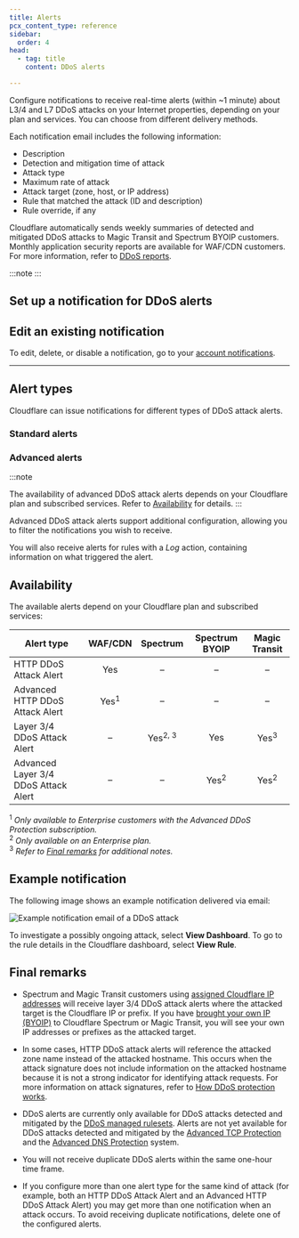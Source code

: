 ```yaml
---
title: Alerts
pcx_content_type: reference
sidebar:
  order: 4
head:
  - tag: title
    content: DDoS alerts

---
```



Configure notifications to receive real-time alerts (within \~1 minute) about L3/4 and L7 DDoS attacks on your Internet properties, depending on your plan and services. You can choose from different delivery methods.

Each notification email includes the following information:

* Description
* Detection and mitigation time of attack
* Attack type
* Maximum rate of attack
* Attack target (zone, host, or IP address)
* Rule that matched the attack (ID and description)
* Rule override, if any

Cloudflare automatically sends weekly summaries of detected and mitigated DDoS attacks to Magic Transit and Spectrum BYOIP customers. Monthly application security reports are available for WAF/CDN customers. For more information, refer to [DDoS reports](/ddos-protection/reference/reports/).

:::note
 <Render file="alerts-and-reports-independent" /> 
:::

## Set up a notification for DDoS alerts

<Render file="create-notification" />

## Edit an existing notification

To edit, delete, or disable a notification, go to your [account notifications](https://dash.cloudflare.com/?to=/:account/notifications).

***

## Alert types

Cloudflare can issue notifications for different types of DDoS attack alerts.

### Standard alerts

<AvailableNotifications product="DDoS Protection" notificationFilter="HTTP DDoS Attack Alert" />

<AvailableNotifications product="DDoS Protection" notificationFilter="Layer 3/4 DDoS Attack Alert" />

### Advanced alerts

:::note

The availability of advanced DDoS attack alerts depends on your Cloudflare plan and subscribed services. Refer to [Availability](#availability) for details. 
:::

Advanced DDoS attack alerts support additional configuration, allowing you to filter the notifications you wish to receive.

<AvailableNotifications product="DDoS Protection" notificationFilter="Advanced HTTP DDoS Attack Alert" /> <AvailableNotifications product="DDoS Protection" notificationFilter="Advanced Layer 3/4 DDoS Attack Alert" />

You will also receive alerts for rules with a *Log* action, containing information on what triggered the alert.

## Availability

The available alerts depend on your Cloudflare plan and subscribed services:

| Alert type                           |     WAF/CDN     |      Spectrum      |  Spectrum BYOIP |  Magic Transit  |
| ------------------------------------ | :-------------: | :----------------: | :-------------: | :-------------: |
| HTTP DDoS Attack Alert               |       Yes       |          –         |        –        |        –        |
| Advanced HTTP DDoS Attack Alert      | Yes<sup>1</sup> |          –         |        –        |        –        |
| Layer 3/4 DDoS Attack Alert          |        –        | Yes<sup>2, 3</sup> |       Yes       | Yes<sup>3</sup> |
| Advanced Layer 3/4 DDoS Attack Alert |        –        |          –         | Yes<sup>2</sup> | Yes<sup>2</sup> |

<sup>1</sup> *Only available to Enterprise customers with the Advanced DDoS Protection subscription.* <br/> <sup>2</sup> *Only available on an Enterprise plan.* <br/> <sup>3</sup> *Refer to [Final remarks](#final-remarks) for additional notes.*

## Example notification

The following image shows an example notification delivered via email:

![Example notification email of a DDoS attack](~/assets/images/ddos-protection/ddos-notification-example.png)

To investigate a possibly ongoing attack, select **View Dashboard**. To go to the rule details in the Cloudflare dashboard, select **View Rule**.

## Final remarks

* Spectrum and Magic Transit customers using [assigned Cloudflare IP addresses](/magic-transit/cloudflare-ips/) will receive layer 3/4 DDoS attack alerts where the attacked target is the Cloudflare IP or prefix. If you have [brought your own IP (BYOIP)](/byoip/) to Cloudflare Spectrum or Magic Transit, you will see your own IP addresses or prefixes as the attacked target.

* In some cases, HTTP DDoS attack alerts will reference the attacked zone name instead of the attacked hostname. This occurs when the attack signature does not include information on the attacked hostname because it is not a strong indicator for identifying attack requests. For more information on attack signatures, refer to [How DDoS protection works](/ddos-protection/about/how-ddos-protection-works/).

* DDoS alerts are currently only available for DDoS attacks detected and mitigated by the [DDoS managed rulesets](/ddos-protection/managed-rulesets/). Alerts are not yet available for DDoS attacks detected and mitigated by the [Advanced TCP Protection](/ddos-protection/tcp-protection/) and the [Advanced DNS Protection](/ddos-protection/dns-protection/) system.

* You will not receive duplicate DDoS alerts within the same one-hour time frame.

* If you configure more than one alert type for the same kind of attack (for example, both an HTTP DDoS Attack Alert and an Advanced HTTP DDoS Attack Alert) you may get more than one notification when an attack occurs. To avoid receiving duplicate notifications, delete one of the configured alerts.
